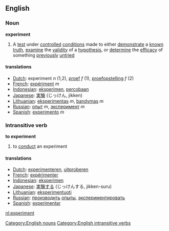 ==English==
===Noun===
'''experiment'''
#A [[test]] under [[controlled]] [[condition]]s  made to either [[demonstrate]] a [[known]] [[truth]], [[examine]] the [[validity]] of a [[hypothesis]], or [[determine]] the [[efficacy]] of something [[previously]] [[untried]]

====translations====
*[[Dutch]]: experiment ''n'' (1,2), [[proef]] ''f'' (1), [[proefopstelling]] ''f'' (2)
*[[French]]: [[expériment]] ''m''
*[[Indonesian]]: [[eksperimen]], [[coba|percobaan]]
*[[Japanese]]: [[実験]] (じっけん, jikken)
*[[Lithuanian]]: [[eksperimentas]] ''m'', [[bandymas]] ''m''
*[[Russian]]: [[опыт]] ''m'', [[эксперимент]] ''m''
*[[Spanish]]: [[experimento]] ''m''

===Intransitive verb===
'''to experiment'''
#to [[conduct]] an experiment

====translations====
*[[Dutch]]: [[experimenteren]], [[uitproberen]]
*[[French]]: [[expérimenter]]
*[[Indonesian]]: [[eksperimen]]
*[[Japanese]]: [[実験する]] (じっけんする, jikken-suru)
*[[Lithuanian]]: [[eksperimentuoti]] 
*[[Russian]]: [[производить]] [[опыты]], [[экспериментировать]]
*[[Spanish]]: [[experimentar]]
[[Category:English nouns]]
[[Category:English intransitive verbs]]
[[nl:experiment]]